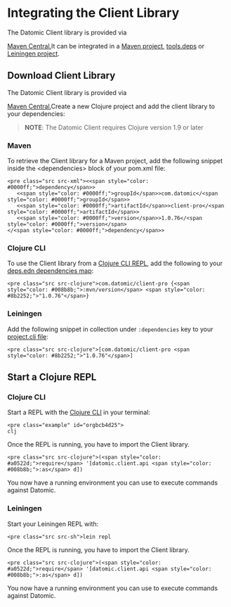 Integrating the Client Library
==============================

The Datomic Client library is provided via

[ Maven Central.](https://search.maven.org/search?q=client-pro)It can be integrated in a [Maven project](#maven), [tools.deps](#deps) or [Leiningen project](#leiningen).

Download Client Library
-----------------------

The Datomic Client library is provided via

[ Maven Central.](https://search.maven.org/search?q=client-pro)Create a new Clojure project and add the client library to your dependencies:

> **NOTE**: The Datomic Client requires Clojure version 1.9 or later



### Maven

To retrieve the Client library for a Maven project, add the following snippet inside the &lt;dependencies&gt; block of your pom.xml file:

```
<pre class="src src-xml"><<span style="color: #0000ff;">dependency</span>>
   <<span style="color: #0000ff;">groupId</span>>com.datomic</<span style="color: #0000ff;">groupId</span>>
   <<span style="color: #0000ff;">artifactId</span>>client-pro</<span style="color: #0000ff;">artifactId</span>>
   <<span style="color: #0000ff;">version</span>>1.0.76</<span style="color: #0000ff;">version</span>
</<span style="color: #0000ff;">dependency</span>>
```







### Clojure CLI

To use the Client library from a [Clojure CLI REPL](https://clojure.org/guides/deps_and_cli), add the following to your [deps.edn dependencies map](https://clojure.org/guides/deps_and_cli):

```
<pre class="src src-clojure">com.datomic/client-pro {<span style="color: #008b8b;">:mvn/version</span> <span style="color: #8b2252;">"1.0.76"</span>}
```







### Leiningen

Add the following snippet in collection under `:dependencies` key to your [project.clj file](https://github.com/technomancy/leiningen):

```
<pre class="src src-clojure">[com.datomic/client-pro <span style="color: #8b2252;">"1.0.76"</span>]
```









Start a Clojure REPL
--------------------



### Clojure CLI

Start a REPL with the [Clojure CLI](https://clojure.org/guides/deps_and_cli) in your terminal:

```
<pre class="example" id="orgbcb4d25">
clj
```

Once the REPL is running, you have to import the Client library.

```
<pre class="src src-clojure">(<span style="color: #a0522d;">require</span> '[datomic.client.api <span style="color: #008b8b;">:as</span> d])
```



You now have a running environment you can use to execute commands against Datomic.





### Leiningen

Start your Leiningen REPL with:

```
<pre class="src src-sh">lein repl
```



Once the REPL is running, you have to import the Client library.

```
<pre class="src src-clojure">(<span style="color: #a0522d;">require</span> '[datomic.client.api <span style="color: #008b8b;">:as</span> d])
```



You now have a running environment you can use to execute commands against Datomic.